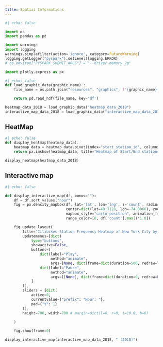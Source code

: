 ```yaml
---
title: Spatial Informations
---
```


```python
#| echo: false

import os
import pandas as pd

import warnings
import logging
warnings.simplefilter(action='ignore', category=FutureWarning)
logging.getLogger("pyspark").setLevel(logging.ERROR)
# os.environ["PYSPARK_SUBMIT_ARGS"] = "--driver-memory 2g"

import plotly.express as px
```

```python
#| echo: false
def load_graphic_data(graphic_name) :
    file_name = os.path.join("resources", "graphics", f"{graphic_name}.h5")

    return pd.read_hdf(file_name, key='df')

heatmap_data_2018 = load_graphic_data("heatmap_data_2018")
interactive_map_data_2018 = load_graphic_data("interactive_map_data_2018")
```

## HeatMap

```python
#| echo: false
def display_heatmap(heatmap_data):
    heatmap_data = heatmap_data.pivot(index='start_station_id', columns='end_station_id', values='trip_count')
    return px.imshow(heatmap_data, title="Heatmap of Start/End stations in 2018", labels=dict(x="End Station", y="Start Station", color="Number of Trips"))

display_heatmap(heatmap_data_2018)
```

## Interactive map

```python
#| echo: false

def display_interactive_map(df, bonus=""):
    df = df.sort_values("hour")
    fig = px.density_mapbox(df, lat='lat', lon='lng', z='count', radius=30,
                            center=dict(lat=40.7128, lon=-74.0060), zoom=10,
                            mapbox_style="carto-positron", animation_frame='hour',
                            range_color=[0, df['count'].max()*1.0])

    fig.update_layout(
        title="Citibikes Station Frequency Heatmap of New York City by Hour" + bonus,
        updatemenus=[dict(
            type="buttons",
            showactive=False,
            buttons=[
                dict(label="Play",
                     method="animate",
                     args=[None, dict(frame=dict(duration=500, redraw=True), fromcurrent=True)]),
                dict(label="Pause",
                     method="animate",
                     args=[[None], dict(frame=dict(duration=0, redraw=False), mode="immediate", fromcurrent=True)])
            ]
        )],
        sliders = [dict(
            active=0,
            currentvalue={"prefix": "Hour: "},
            pad={"t": 1}
        )],
        height=700, width=700 # margin=dict(l=0, r=0, t=10.0, b=0)
        
    )

    fig.show(frame=0)

display_interactive_map(interactive_map_data_2018, " (2018)")
```